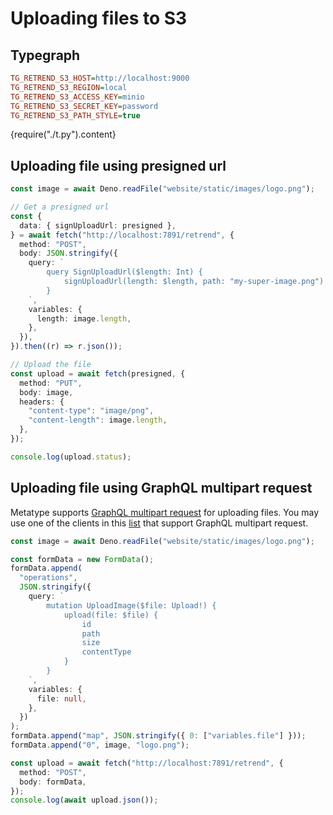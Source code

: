 
# Uploading files to S3

## Typegraph

```ini
TG_RETREND_S3_HOST=http://localhost:9000
TG_RETREND_S3_REGION=local
TG_RETREND_S3_ACCESS_KEY=minio
TG_RETREND_S3_SECRET_KEY=password
TG_RETREND_S3_PATH_STYLE=true
```

<CodeBlock language="python">{require("./t.py").content}</CodeBlock>

## Uploading file using presigned url

```ts
const image = await Deno.readFile("website/static/images/logo.png");

// Get a presigned url
const {
  data: { signUploadUrl: presigned },
} = await fetch("http://localhost:7891/retrend", {
  method: "POST",
  body: JSON.stringify({
    query: `
        query SignUploadUrl($length: Int) {
            signUploadUrl(length: $length, path: "my-super-image.png")
        }
    `,
    variables: {
      length: image.length,
    },
  }),
}).then((r) => r.json());

// Upload the file
const upload = await fetch(presigned, {
  method: "PUT",
  body: image,
  headers: {
    "content-type": "image/png",
    "content-length": image.length,
  },
});

console.log(upload.status);
```

## Uploading file using GraphQL multipart request

Metatype supports
[GraphQL multipart request](https://github.com/jaydenseric/graphql-multipart-request-spec)
for uploading files.
You may use one of the clients in this
[list](https://github.com/jaydenseric/graphql-multipart-request-spec#client)
that support GraphQL multipart request.

```ts
const image = await Deno.readFile("website/static/images/logo.png");

const formData = new FormData();
formData.append(
  "operations",
  JSON.stringify({
    query: `
        mutation UploadImage($file: Upload!) {
            upload(file: $file) {
                id
                path
                size
                contentType
            }
        }
    `,
    variables: {
      file: null,
    },
  })
);
formData.append("map", JSON.stringify({ 0: ["variables.file"] }));
formData.append("0", image, "logo.png");

const upload = await fetch("http://localhost:7891/retrend", {
  method: "POST",
  body: formData,
});
console.log(await upload.json());
```
